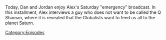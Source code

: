 {{DEFAULTSORT:
    #_EPISODE_0835:August 5, 2023
}}{{Episode
    | title           = August 5, 2023
    | caption         = Listen to this episode on [https://knowledgefight.libsyn.com/835-august-5-2023 Libsyn] [https://open.spotify.com/episode/4ajIttG1I2GWJjXOiKcm7p Spotify]
    | episodeNumber   = 835
    | length          = 01:39:16
    | airDate         = August 7, 2023
    | coverageDate    = August 5, 2023
    | previousEpisode = [[834: August 2, 2023]]
    | nextEpisode     = [[836: The Crowder Announcement]]
}}

{{Stub}}

Today, Dan and Jordan enjoy Alex's Saturday "emergency" broadcast.  In this installment, Alex interviews a guy who does not want to be called the Q Shaman, where it is revealed that the Globalists want to feed us all to the planet Saturn.

[[Category:Episodes]]
